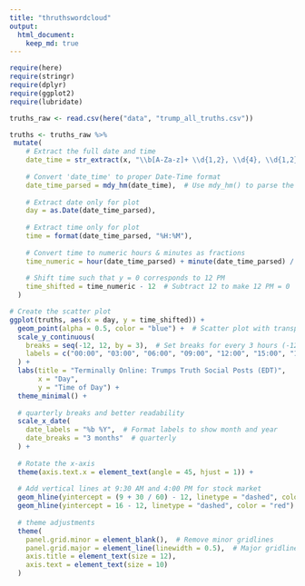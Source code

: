 ```yaml
---
title: "thruthswordcloud"
output:
  html_document:
    keep_md: true
---
```

```r
require(here)
require(stringr)
require(dplyr)
require(ggplot2)
require(lubridate)
```


```r
truths_raw <- read.csv(here("data", "trump_all_truths.csv"))
```


```r
truths <- truths_raw %>%
 mutate(
    # Extract the full date and time
    date_time = str_extract(x, "\\b[A-Za-z]+ \\d{1,2}, \\d{4}, \\d{1,2}:\\d{2} [APM]{2}\\b"),
    
    # Convert 'date_time' to proper Date-Time format
    date_time_parsed = mdy_hm(date_time),  # Use mdy_hm() to parse the datetime
    
    # Extract date only for plot
    day = as.Date(date_time_parsed),
    
    # Extract time only for plot
    time = format(date_time_parsed, "%H:%M"),
    
    # Convert time to numeric hours & minutes as fractions
    time_numeric = hour(date_time_parsed) + minute(date_time_parsed) / 60,
    
    # Shift time such that y = 0 corresponds to 12 PM
    time_shifted = time_numeric - 12  # Subtract 12 to make 12 PM = 0
  )
```

```r
# Create the scatter plot
ggplot(truths, aes(x = day, y = time_shifted)) +
  geom_point(alpha = 0.5, color = "blue") +  # Scatter plot with transparency to handle overplotting
  scale_y_continuous(
    breaks = seq(-12, 12, by = 3),  # Set breaks for every 3 hours (-12, -9, -6, ..., 12)
    labels = c("00:00", "03:00", "06:00", "09:00", "12:00", "15:00", "18:00", "21:00", "24:00")  # 24-hour format labels
  ) +
  labs(title = "Terminally Online: Trumps Truth Social Posts (EDT)",
       x = "Day",
       y = "Time of Day") +
  theme_minimal() +
  
  # quarterly breaks and better readability
  scale_x_date(
    date_labels = "%b %Y",  # Format labels to show month and year
    date_breaks = "3 months"  # quarterly
  ) +
  
  # Rotate the x-axis
  theme(axis.text.x = element_text(angle = 45, hjust = 1)) +
  
  # Add vertical lines at 9:30 AM and 4:00 PM for stock market
  geom_hline(yintercept = (9 + 30 / 60) - 12, linetype = "dashed", color = "red") + 
  geom_hline(yintercept = 16 - 12, linetype = "dashed", color = "red") +   
  
  # theme adjustments
  theme(
    panel.grid.minor = element_blank(),  # Remove minor gridlines
    panel.grid.major = element_line(linewidth = 0.5),  # Major gridlines
    axis.title = element_text(size = 12),
    axis.text = element_text(size = 10)
  )
```










